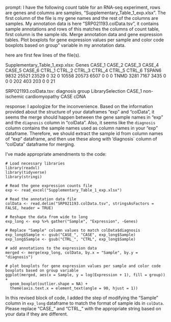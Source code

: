 prompt:
I have the following count table for an RNA-seq experiment, rows are genes and columns are samples, "Supplementary_Table_1_exp.xlsx". The first column of the file is my gene names and the rest of the columns are samples. My annotation data is here  "SRP021193.colData.tsv", it contains sample annotations and rows of this matches the columns of count table, first column is the sample ids. Merge annotation data and gene expression tables. Plot boxplots for gene expression values per sample and color code boxplots based on group" variable in my annotation data.

here are first few lines of the file(s).

Supplementary_Table_1_exp.xlsx:
Genes	CASE_1	CASE_2	CASE_3	CASE_4	CASE_5	CASE_6	CTRL_1	CTRL_2	CTRL_3	CTRL_4	CTRL_5	CTRL_6
TSPAN6	9832	25521	23529	0	32	0	10558	20573	6507	0	0	 0
TNMD	3281	 7167	 3435	0	 0	0	  202	  403	 203	0	0	21


SRP021193.colData.tsv:
diagnosis	group	LibrarySelection
CASE_1	non-ischemic cardiomyopathy	CASE	cDNA


response:
I apologize for the inconvenience. Based on the information provided about the structure of your dataframes "exp" and "colData", it seems the merge should happen between the gene sample names in "exp" and the `diagnosis` column in "colData". 
Also, it seems like the `diagnosis` column contains the sample names used as column names in your "exp" dataframe. Therefore, we should extract the sample id from column names of "exp" dataframe, and then use these along with 'diagnosis` column of "colData" dataframe for merging. 

I've made appropriate amendments to the code:

```
# Load necessary libraries
library(readxl)
library(tidyverse)
library(stringi)

# Read the gene expression counts file
exp <- read_excel("Supplementary_Table_1_exp.xlsx")

# Read the annotation data file
colData <- read.delim("SRP021193.colData.tsv", stringsAsFactors = FALSE, header = TRUE)

# Reshape the data from wide to long
exp_long <- exp %>% gather("Sample", "Expression", -Genes)

# Replace "Sample" column values to match colData$diagnosis
exp_long$Sample <- gsub("CASE_", "CASE", exp_long$Sample)
exp_long$Sample <- gsub("CTRL_", "CTRL", exp_long$Sample)

# add annotations to the expression data
merged <- merge(exp_long, colData, by.x = "Sample", by.y = "diagnosis")

# plot boxplots for gene expression values per sample and color code boxplots based on group variable
ggplot(merged, aes(x = Sample, y = log(Expression + 1), fill = group)) + 
  geom_boxplot(outlier.shape = NA) + 
  theme(axis.text.x = element_text(angle = 90, hjust = 1))
```

In this revised block of code, I added the step of modifying the "Sample" column in `exp_long` dataframe to match the format of sample ids in `colData`. Please replace "CASE_" and "CTRL_" with the appropriate string based on your data if they are different.
